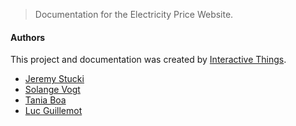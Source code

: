 > Documentation for the Electricity Price Website.

#### Authors

This project and documentation was created by [Interactive Things](https://www.interactivethings.com).

- [Jeremy Stucki](jeremy@interactivethings.com)
- [Solange Vogt](solange@interactivethings.com)
- [Tania Boa](tania@interactivethings.com)
- [Luc Guillemot](luc@interactivethings.com)
